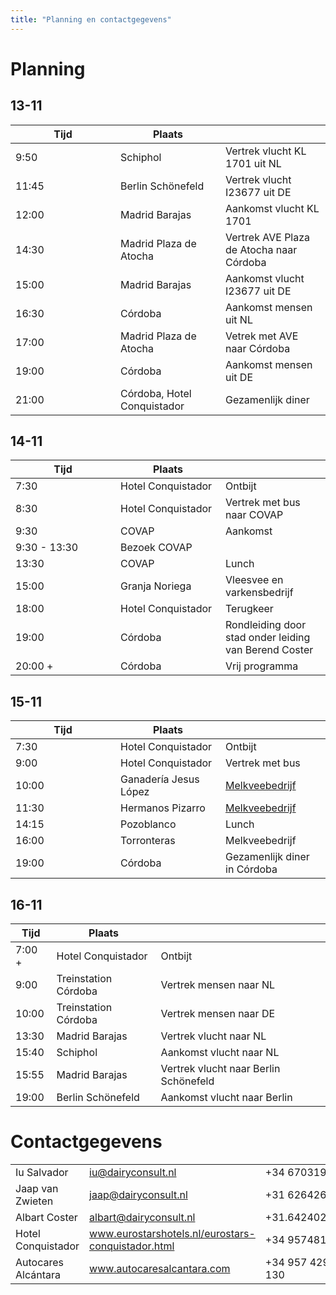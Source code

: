 ```yaml
---
title: "Planning en contactgegevens"
---
```


# Planning {#planning}

## 13-11
| Tijd | Plaats |  |
| --- | --- | --- |
| 9:50 | Schiphol | Vertrek vlucht KL 1701 uit NL |
| 11:45 | Berlin Schönefeld | Vertrek vlucht I23677 uit DE | 
| 12:00 | Madrid Barajas | Aankomst vlucht KL 1701 |
| 14:30 | Madrid Plaza de Atocha | Vertrek AVE Plaza de Atocha naar Córdoba | 
| 15:00 | Madrid Barajas | Aankomst vlucht I23677 uit DE |
| 16:30 | Córdoba | Aankomst mensen uit NL | 
| 17:00 | Madrid Plaza de Atocha | Vetrek met AVE naar Córdoba | 
| 19:00 | Córdoba | Aankomst mensen uit DE | 
| 21:00 | Córdoba, Hotel Conquistador | Gezamenlijk diner |


## 14-11
| Tijd | Plaats |  |
| --- | --- | --- |
| 7:30 | Hotel Conquistador | Ontbijt |
| 8:30 | Hotel Conquistador | Vertrek met bus naar COVAP|
| 9:30 | COVAP | Aankomst |
| 9:30 - 13:30 | Bezoek COVAP | 
| 13:30 | COVAP| Lunch |
| 15:00 | Granja Noriega | Vleesvee en varkensbedrijf|
| 18:00 | Hotel Conquistador | Terugkeer |
| 19:00 | Córdoba | Rondleiding door stad onder leiding van Berend Coster |
| 20:00 + | Córdoba | Vrij programma |

## 15-11
| Tijd | Plaats |  |
| --- | --- | --- |
| 7:30 | Hotel Conquistador | Ontbijt | 
| 9:00 | Hotel Conquistador | Vertrek met bus |
| 10:00 | Ganadería Jesus López | [Melkveebedrijf](https://maps.app.goo.gl/XZL4FxoajgX6ZTjm7) |
|11:30 | Hermanos Pizarro | [Melkveebedrijf](https://maps.app.goo.gl/6zpwsDxNax8G8XWo9) |
|14:15 | Pozoblanco | Lunch |
|16:00 | Torronteras | Melkveebedrijf |
| 19:00 | Córdoba | Gezamenlijk diner in Córdoba | 

## 16-11
| Tijd | Plaats |  |
| --- | --- | --- |
| 7:00 + | Hotel Conquistador | Ontbijt |
| 9:00| Treinstation Córdoba|  Vertrek mensen naar NL | 
| 10:00|Treinstation Córdoba|  Vertrek mensen naar DE |
| 13:30 | Madrid Barajas | Vertrek vlucht naar NL |
| 15:40 | Schiphol | Aankomst vlucht naar NL |
| 15:55 | Madrid Barajas | Vertrek vlucht naar Berlin Schönefeld | 
| 19:00 | Berlin Schönefeld | Aankomst vlucht naar Berlin |


# Contactgegevens {#cgegevens}

|  |  |  |
|--|---|---|
|Iu Salvador|<iu@dairyconsult.nl> | +34 670319309 | 
|Jaap van Zwieten | <jaap@dairyconsult.nl> | +31 626426483 |
|Albart Coster | <albart@dairyconsult.nl> | +31.642402923 | 
|Hotel Conquistador| [www.eurostarshotels.nl/eurostars-conquistador.html](https://www.eurostarshotels.nl/eurostars-conquistador.html) | +34 957481102 | 
|Autocares Alcántara | [www.autocaresalcantara.com](https://www.autocaresalcantara.com) | +34 957 429 130 |

